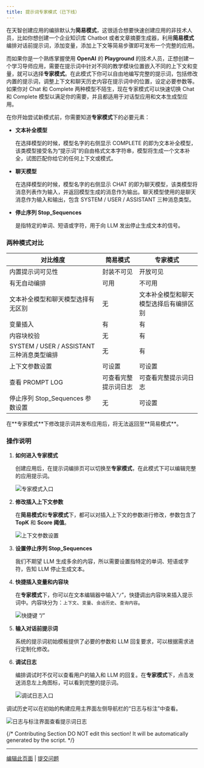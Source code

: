 ```yaml
---
title: 提示词专家模式（已下线）
---
```


在天智创建应用的编排默认为**简易模式**，这很适合想要快速创建应用的非技术人员，比如你想创建一个企业知识库 Chatbot 或者文章摘要生成器，利用**简易模式**编排对话前提示词，添加变量，添加上下文等简易步骤即可发布一个完整的应用。

而如果你是一个熟练掌握使用 **OpenAI** 的 **Playground** 的技术人员，正想创建一个学习导师应用，需要在提示词中针对不同的教学模块位置嵌入不同的上下文和变量，就可以选择**专家模式**。在此模式下你可以自由地编写完整的提示词，包括修改内置的提示词，调整上下文和聊天历史内容在提示词中的位置，设定必要参数等。如果你对 Chat 和 Complete 两种模型不陌生，现在专家模式可以快速切换 Chat 和 Complete 模型以满足你的需要，并且都适用于对话型应用和文本生成型应用。

在你开始尝试新模式前，你需要知道**专家模式**下的必要元素：

- **文本补全模型**

  在选择模型的时候，模型名字的右侧显示 COMPLETE 的即为文本补全模型，该类模型接受名为“提示词”的自由格式文本字符串，模型将生成一个文本补全，试图匹配你给它的任何上下文或模式。

- **聊天模型**

  在选择模型的时候，模型名字的右侧显示 CHAT 的即为聊天模型，该类模型将消息列表作为输入，并返回模型生成的消息作为输出。聊天模型使用的是聊天消息作为输入和输出，包含 SYSTEM / USER / ASSISTANT 三种消息类型。

- **停止序列 Stop_Sequences**

  是指特定的单词、短语或字符，用于向 LLM 发出停止生成文本的信号。

### 两种模式对比

| 对比维度                             | 简易模式          | 专家模式                           |
| ------------------------------------ | ----------------- | ---------------------------------- |
| 内置提示词可见性                     | 封装不可见        | 开放可见                           |
| 有无自动编排                         | 可用              | 不可用                             |
| 文本补全模型和聊天模型选择有无区别   | 无                | 文本补全模型和聊天模型选择后有编排区别 |
| 变量插入                             | 有                | 有                                 |
| 内容块校验                           | 无                | 有                                 |
| SYSTEM / USER / ASSISTANT三种消息类型编排 | 无                | 有                                 |
| 上下文参数设置                       | 可设置            | 可设置                             |
| 查看 PROMPT LOG                      | 可查看完整提示词日志 | 可查看完整提示词日志               |
| 停止序列 Stop_Sequences 参数设置     | 无                | 可设置                             |

<Warning>
在**专家模式**下修改提示词并发布应用后，将无法返回至**简易模式**。
</Warning>

### 操作说明

1. **如何进入专家模式**

   创建应用后，在提示词编排页可以切换至**专家模式**，在此模式下可以编辑完整的应用提示词。

   ![专家模式入口](https://assets-docs.dify.ai/dify-enterprise-mintlify/zh_CN/learn-more/extended-reading/prompt-engineering/prompt-engineering-1/71e30fafb41d5ea234141323be1816c4.png)

2. **修改插入上下文参数**

   在**简易模式**和**专家模式**下，都可以对插入上下文的参数进行修改，参数包含了 **TopK** 和 **Score 阈值**。

   ![上下文参数设置](https://assets-docs.dify.ai/dify-enterprise-mintlify/zh_CN/learn-more/extended-reading/prompt-engineering/prompt-engineering-1/5a7a296cd7259b0342b09a0ec6f1023a.png)

3. **设置停止序列 Stop_Sequences**

   我们不期望 LLM 生成多余的内容，所以需要设置指特定的单词、短语或字符，告知 LLM 停止生成文本。

4. **快捷插入变量和内容块**

   在**专家模式**下，你可以在文本编辑器中输入“`/`”，快捷调出内容块来插入提示词中。内容块分为：`上下文`、`变量`、`会话历史`、`查询内容`。

   ![快捷键 “/”](https://assets-docs.dify.ai/dify-enterprise-mintlify/zh_CN/learn-more/extended-reading/prompt-engineering/prompt-engineering-1/e778e139b9db5c5e417b4bf568e9606f.png)

5. **输入对话前提示词**

   系统的提示词初始模板提供了必要的参数和 LLM 回复要求，可以根据需求进行定制化修改。

6. **调试日志**

   编排调试时不仅可以查看用户的输入和 LLM 的回复。在**专家模式**下，点击发送消息左上角图标，可以看到完整的提示词。

   ![调试日志入口](https://assets-docs.dify.ai/dify-enterprise-mintlify/zh_CN/learn-more/extended-reading/prompt-engineering/prompt-engineering-1/72db185cf68e8f27267e2e3d0d154b90.png)

调试历史可以在初始的构建应用主界面左侧导航栏的“日志与标注”中查看。

![日志与标注界面查看提示词日志](https://assets-docs.dify.ai/dify-enterprise-mintlify/zh_CN/learn-more/extended-reading/prompt-engineering/prompt-engineering-1/0a37cb6a650018e73459cf42edcc0c73.png)

{/*
Contributing Section
DO NOT edit this section!
It will be automatically generated by the script.
*/}

---

[编辑此页面](https://github.com/langgenius/dify-docs/edit/main/zh-hans/learn-more/extended-reading/prompt-engineering/expert-mode.mdx) | [提交问题](https://github.com/langgenius/dify-docs/issues/new?template=docs.yml)

